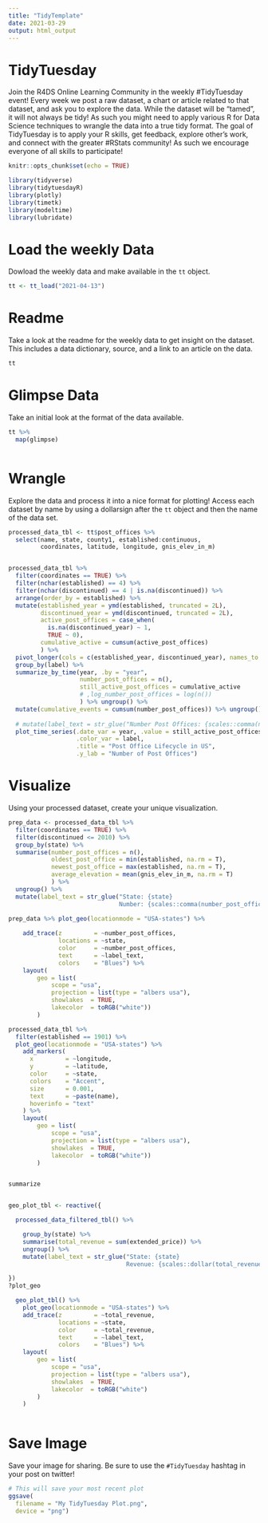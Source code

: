 ```yaml
---
title: "TidyTemplate"
date: 2021-03-29
output: html_output
---
```


# TidyTuesday

Join the R4DS Online Learning Community in the weekly #TidyTuesday event!
Every week we post a raw dataset, a chart or article related to that dataset, and ask you to explore the data.
While the dataset will be “tamed”, it will not always be tidy! As such you might need to apply various R for Data Science techniques to wrangle the data into a true tidy format.
The goal of TidyTuesday is to apply your R skills, get feedback, explore other’s work, and connect with the greater #RStats community!
As such we encourage everyone of all skills to participate!

```r

knitr::opts_chunk$set(echo = TRUE)

library(tidyverse)
library(tidytuesdayR)
library(plotly)
library(timetk)
library(modeltime)
library(lubridate)

```

# Load the weekly Data

Dowload the weekly data and make available in the `tt` object.

```r

tt <- tt_load("2021-04-13")

```


# Readme

Take a look at the readme for the weekly data to get insight on the dataset.
This includes a data dictionary, source, and a link to an article on the data.

```r

tt

```


# Glimpse Data

Take an initial look at the format of the data available.

```r

tt %>% 
  map(glimpse)



```

# Wrangle

Explore the data and process it into a nice format for plotting! Access each dataset by name by using a dollarsign after the `tt` object and then the name of the data set.

```r

processed_data_tbl <- tt$post_offices %>% 
  select(name, state, county1, established:continuous,
         coordinates, latitude, longitude, gnis_elev_in_m)


processed_data_tbl %>%
  filter(coordinates == TRUE) %>%
  filter(nchar(established) == 4) %>%
  filter(nchar(discontinued) == 4 | is.na(discontinued)) %>%
  arrange(order_by = established) %>% 
  mutate(established_year = ymd(established, truncated = 2L),
         discontinued_year = ymd(discontinued, truncated = 2L),
         active_post_offices = case_when(
           is.na(discontinued_year) ~ 1,
           TRUE ~ 0),
         cumulative_active = cumsum(active_post_offices)
         ) %>% 
  pivot_longer(cols = c(established_year, discontinued_year), names_to = "label", values_to = "year") %>%
  group_by(label) %>%
  summarize_by_time(year, .by = "year",
                    number_post_offices = n(),
                    still_active_post_offices = cumulative_active
                    # ,log_number_post_offices = log(n())
                    ) %>% ungroup() %>%
  mutate(cumulative_events = cumsum(number_post_offices)) %>% ungroup() %>% tail(10)
  
  # mutate(label_text = str_glue("Number Post Offices: {scales::comma(number_post_offices, accuracy = 1)}")) %>%
  plot_time_series(.date_var = year, .value = still_active_post_offices, .smooth = F,
                   .color_var = label,
                   .title = "Post Office Lifecycle in US",
                   .y_lab = "Number of Post Offices")
```


# Visualize

Using your processed dataset, create your unique visualization.

```r

prep_data <- processed_data_tbl %>%
  filter(coordinates == TRUE) %>%
  filter(discontinued <= 2010) %>% 
  group_by(state) %>%
  summarise(number_post_offices = n(),
            oldest_post_office = min(established, na.rm = T),
            newest_post_office = max(established, na.rm = T),
            average_elevation = mean(gnis_elev_in_m, na.rm = T)
            ) %>% 
  ungroup() %>%
  mutate(label_text = str_glue("State: {state}
                               Number: {scales::comma(number_post_offices, accuracy = 1)}"))

prep_data %>% plot_geo(locationmode = "USA-states") %>%
  
    add_trace(z         = ~number_post_offices, 
              locations = ~state, 
              color     = ~number_post_offices,
              text      = ~label_text,
              colors    = "Blues") %>%
    layout(
        geo = list(
            scope = "usa",
            projection = list(type = "albers usa"),
            showlakes  = TRUE,
            lakecolor  = toRGB("white"))
        )

processed_data_tbl %>% 
  filter(established == 1901) %>%
  plot_geo(locationmode = "USA-states") %>%
    add_markers(
      x         = ~longitude, 
      y         = ~latitude, 
      color     = ~state,
      colors    = "Accent",
      size      = 0.001,
      text      = ~paste(name),
      hoverinfo = "text"
    ) %>%
    layout(
        geo = list(
            scope = "usa",
            projection = list(type = "albers usa"),
            showlakes  = TRUE,
            lakecolor  = toRGB("white"))
        ) 


summarize


geo_plot_tbl <- reactive({

  processed_data_filtered_tbl() %>%

    group_by(state) %>%
    summarise(total_revenue = sum(extended_price)) %>%
    ungroup() %>%
    mutate(label_text = str_glue("State: {state}
                                 Revenue: {scales::dollar(total_revenue)}"))

})
?plot_geo

  geo_plot_tbl() %>%
    plot_geo(locationmode = "USA-states") %>%
    add_trace(z         = ~total_revenue, 
              locations = ~state, 
              color     = ~total_revenue,
              text      = ~label_text,
              colors    = "Blues") %>%
    layout(
        geo = list(
            scope = "usa",
            projection = list(type = "albers usa"),
            showlakes  = TRUE,
            lakecolor  = toRGB("white")
        )
    )
  
```

# Save Image

Save your image for sharing. Be sure to use the `#TidyTuesday` hashtag in your post on twitter! 

```r

# This will save your most recent plot
ggsave(
  filename = "My TidyTuesday Plot.png",
  device = "png")

```
